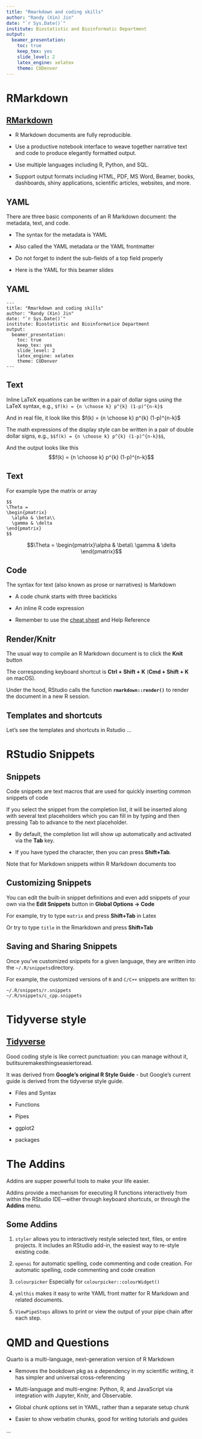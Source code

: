 ```yaml
---
title: "Rmarkdown and coding skills"
author: "Randy (Xin) Jin"
date: "`r Sys.Date()`"
institute: Biostatistic and Bioinformatic Department
output:
  beamer_presentation:
    toc: true
    keep_tex: yes
    slide_level: 2
    latex_engine: xelatex
    theme: CUDenver
---
```


# RMarkdown

## [RMarkdown](http://rmarkdown.rstudio.com)

-   R Markdown documents are fully reproducible.

-   Use a productive notebook interface to weave together narrative text and code to produce elegantly formatted output.

-   Use multiple languages including R, Python, and SQL.

-   Support output formats including HTML, PDF, MS Word, Beamer, books, dashboards, shiny applications, scientific articles, websites, and more.



## YAML

There are three basic components of an R Markdown document: the metadata, text, and code.

-   The syntax for the metadata is YAML

-   Also called the YAML metadata or the YAML frontmatter

-   Do not forget to indent the sub-fields of a top field properly

-   Here is the YAML for this beamer slides

## YAML

```         
---
title: "Rmarkdown and coding skills"
author: "Randy (Xin) Jin"
date: "`r Sys.Date()`"
institute: Biostatistic and Bioinformatice Department
output:
  beamer_presentation:
    toc: true
    keep_tex: yes
    slide_level: 2
    latex_engine: xelatex
    theme: CUDenver
---
```

## Text

Inline LaTeX equations can be written in a pair of dollar signs using the LaTeX syntax, e.g., `$f(k) = {n \choose k} p^{k} (1-p)^{n-k}$`

And in real file, it look like this $f(k) = {n \choose k} p^{k} (1-p)^{n-k}$

The math expressions of the display style can be written in a pair of double dollar signs, e.g., `$$f(k) = {n \choose k} p^{k} (1-p)^{n-k}$$`,

And the output looks like this $$f(k) = {n \choose k} p^{k} (1-p)^{n-k}$$

## Text

For example type the matrix or array

```         
$$
\Theta = 
\begin{pmatrix}
  \alpha & \beta\\
  \gamma & \delta
\end{pmatrix}
$$
```

$$\Theta = \begin{pmatrix}\alpha & \beta\\
\gamma & \delta
\end{pmatrix}$$

## Code

The syntax for text (also known as prose or narratives) is Markdown

-   A code chunk starts with three backticks

-   An inline R code expression

-   Remember to use the [cheat sheet](https://www.rstudio.com/resources/cheatsheets/) and Help Reference

## Render/Knitr

The usual way to compile an R Markdown document is to click the **Knit** button

The corresponding keyboard shortcut is **Ctrl + Shift + K** (**Cmd + Shift + K** on macOS).

Under the hood, RStudio calls the function **`rmarkdown::render()`** to render the document in a new R session.

## Templates and shortcuts

Let's see the templates and shortcuts in Rstudio ...

# RStudio Snippets

## Snippets

Code snippets are text macros that are used for quickly inserting common snippets of code

If you select the snippet from the completion list, it will be inserted along with several text placeholders which you can fill in by typing and then pressing Tab to advance to the next placeholder.

-   By default, the completion list will show up automatically and activated via the **Tab** key.

-   If you have typed the character, then you can press **Shift+Tab**.

::: callout-important
Note that for Markdown snippets within R Markdown documents too
:::

## Customizing Snippets

You can edit the built-in snippet definitions and even add snippets of your own via the **Edit Snippets** button in **Global Options -\> Code**


For example, try to type `matrix` and press **Shift+Tab** in Latex

Or try to type `title` in the Rmarkdown and press **Shift+Tab**

## Saving and Sharing Snippets

Once you've customized snippets for a given language, they are written into the `~/.R/snippets`directory.

For example, the customized versions of `R` and `C/C++` snippets are written to:

```         
~/.R/snippets/r.snippets
~/.R/snippets/c_cpp.snippets
```

# Tidyverse style

## [Tidyverse](https://style.tidyverse.org/index.html)

Good coding style is like correct punctuation: you can manage without it, butitsuremakesthingseasiertoread.

It was derived from **Google's original R Style Guide** - but Google's current guide is derived from the tidyverse style guide.

-   Files and Syntax

-   Functions

-   Pipes

-   ggplot2

-   packages

# The Addins

Addins are supper powerful tools to make your life easier.

Addins provide a mechanism for executing R functions interactively from within the RStudio IDE---either through keyboard shortcuts, or through the **Addins** menu.

## Some Addins

1.  `styler` allows you to interactively restyle selected text, files, or entire projects. It includes an RStudio add-in, the easiest way to re-style existing code.

2.  `openai` for automatic spelling, code commenting and code creation. For automatic spelling, code commenting and code creation

3.  `colourpicker` Especially for `colourpicker::colourWidget()`

4.  `ymlthis` makes it easy to write YAML front matter for R Markdown and related documents.

5.  `ViewPipeSteps` allows to print or view the output of your pipe chain after each step.

# QMD and Questions

Quarto is a multi-language, next-generation version of R Markdown


-   Removes the bookdown pkg as a dependency in my scientific writing, it has simpler and universal cross-referencing

-   Multi-language and multi-engine: Python, R, and JavaScript via integration with Jupyter, Knitr, and Observable.

-   Global chunk options set in YAML, rather than a separate setup chunk

-   Easier to show verbatim chunks, good for writing tutorials and guides

...
